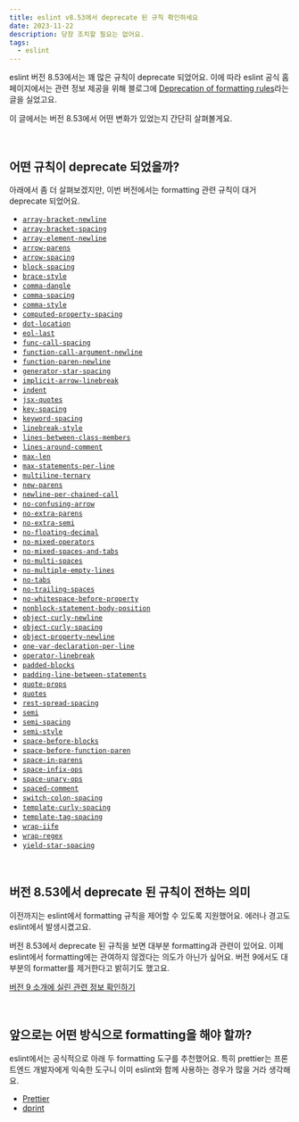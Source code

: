 ```yaml
---
title: eslint v8.53에서 deprecate 된 규칙 확인하세요
date: 2023-11-22
description: 당장 조치할 필요는 없어요.
tags:
  - eslint
---
```


eslint 버전 8.53에서는 꽤 많은 규칙이 deprecate 되었어요. 이에 따라 eslint 공식 홈페이지에서는 관련 정보 제공을 위해 블로그에 [Deprecation of formatting rules](https://eslint.org/blog/2023/10/deprecating-formatting-rules/)라는 글을 실었고요.

이 글에서는 버전 8.53에서 어떤 변화가 있었는지 간단히 살펴볼게요.

<br />

## 어떤 규칙이 deprecate 되었을까?

아래에서 좀 더 살펴보겠지만, 이번 버전에서는 formatting 관련 규칙이 대거 deprecate 되었어요.

<ul>
  <li>
    <a href="https://eslint.org/docs/latest/rules/array-bracket-newline">
      <code>array-bracket-newline</code>
    </a>
  </li>
  <li>
    <a href="https://eslint.org/docs/latest/rules/array-bracket-spacing">
      <code>array-bracket-spacing</code>
    </a>
  </li>
  <li>
    <a href="https://eslint.org/docs/latest/rules/array-element-newline">
      <code>array-element-newline</code>
    </a>
  </li>
  <li>
    <a href="https://eslint.org/docs/latest/rules/arrow-parens">
      <code>arrow-parens</code>
    </a>
  </li>
  <li>
    <a href="https://eslint.org/docs/latest/rules/arrow-spacing">
      <code>arrow-spacing</code>
    </a>
  </li>
  <li>
    <a href="https://eslint.org/docs/latest/rules/block-spacing">
      <code>block-spacing</code>
    </a>
  </li>
  <li>
    <a href="https://eslint.org/docs/latest/rules/brace-style">
      <code>brace-style</code>
    </a>
  </li>
  <li>
    <a href="https://eslint.org/docs/latest/rules/comma-dangle">
      <code>comma-dangle</code>
    </a>
  </li>
  <li>
    <a href="https://eslint.org/docs/latest/rules/comma-spacing">
      <code>comma-spacing</code>
    </a>
  </li>
  <li>
    <a href="https://eslint.org/docs/latest/rules/comma-style">
      <code>comma-style</code>
    </a>
  </li>
  <li>
    <a href="https://eslint.org/docs/latest/rules/computed-property-spacing">
      <code>computed-property-spacing</code>
    </a>
  </li>
  <li>
    <a href="https://eslint.org/docs/latest/rules/dot-location">
      <code>dot-location</code>
    </a>
  </li>
  <li>
    <a href="https://eslint.org/docs/latest/rules/eol-last">
      <code>eol-last</code>
    </a>
  </li>
  <li>
    <a href="https://eslint.org/docs/latest/rules/func-call-spacing">
      <code>func-call-spacing</code>
    </a>
  </li>
  <li>
    <a href="https://eslint.org/docs/latest/rules/function-call-argument-newline">
      <code>function-call-argument-newline</code>
    </a>
  </li>
  <li>
    <a href="https://eslint.org/docs/latest/rules/function-paren-newline">
      <code>function-paren-newline</code>
    </a>
  </li>
  <li>
    <a href="https://eslint.org/docs/latest/rules/generator-star-spacing">
      <code>generator-star-spacing</code>
    </a>
  </li>
  <li>
    <a href="https://eslint.org/docs/latest/rules/implicit-arrow-linebreak">
      <code>implicit-arrow-linebreak</code>
    </a>
  </li>
  <li>
    <a href="https://eslint.org/docs/latest/rules/indent">
      <code>indent</code>
    </a>
  </li>
  <li>
    <a href="https://eslint.org/docs/latest/rules/jsx-quotes">
      <code>jsx-quotes</code>
    </a>
  </li>
  <li>
    <a href="https://eslint.org/docs/latest/rules/key-spacing">
      <code>key-spacing</code>
    </a>
  </li>
  <li>
    <a href="https://eslint.org/docs/latest/rules/keyword-spacing">
      <code>keyword-spacing</code>
    </a>
  </li>
  <li>
    <a href="https://eslint.org/docs/latest/rules/linebreak-style">
      <code>linebreak-style</code>
    </a>
  </li>
  <li>
    <a href="https://eslint.org/docs/latest/rules/lines-between-class-members">
      <code>lines-between-class-members</code>
    </a>
  </li>
  <li>
    <a href="https://eslint.org/docs/latest/rules/lines-around-comment">
      <code>lines-around-comment</code>
    </a>
  </li>
  <li>
    <a href="https://eslint.org/docs/latest/rules/max-len">
      <code>max-len</code>
    </a>
  </li>
  <li>
    <a href="https://eslint.org/docs/latest/rules/max-statements-per-line">
      <code>max-statements-per-line</code>
    </a>
  </li>
  <li>
    <a href="https://eslint.org/docs/latest/rules/multiline-ternary">
      <code>multiline-ternary</code>
    </a>
  </li>
  <li>
    <a href="https://eslint.org/docs/latest/rules/new-parens">
      <code>new-parens</code>
    </a>
  </li>
  <li>
    <a href="https://eslint.org/docs/latest/rules/newline-per-chained-call">
      <code>newline-per-chained-call</code>
    </a>
  </li>
  <li>
    <a href="https://eslint.org/docs/latest/rules/no-confusing-arrow">
      <code>no-confusing-arrow</code>
    </a>
  </li>
  <li>
    <a href="https://eslint.org/docs/latest/rules/no-extra-parens">
      <code>no-extra-parens</code>
    </a>
  </li>
  <li>
    <a href="https://eslint.org/docs/latest/rules/no-extra-semi">
      <code>no-extra-semi</code>
    </a>
  </li>
  <li>
    <a href="https://eslint.org/docs/latest/rules/no-floating-decimal">
      <code>no-floating-decimal</code>
    </a>
  </li>
  <li>
    <a href="https://eslint.org/docs/latest/rules/no-mixed-operators">
      <code>no-mixed-operators</code>
    </a>
  </li>
  <li>
    <a href="https://eslint.org/docs/latest/rules/no-mixed-spaces-and-tabs">
      <code>no-mixed-spaces-and-tabs</code>
    </a>
  </li>
  <li>
    <a href="https://eslint.org/docs/latest/rules/no-multi-spaces">
      <code>no-multi-spaces</code>
    </a>
  </li>
  <li>
    <a href="https://eslint.org/docs/latest/rules/no-multiple-empty-lines">
      <code>no-multiple-empty-lines</code>
    </a>
  </li>
  <li>
    <a href="https://eslint.org/docs/latest/rules/no-tabs">
      <code>no-tabs</code>
    </a>
  </li>
  <li>
    <a href="https://eslint.org/docs/latest/rules/no-trailing-spaces">
      <code>no-trailing-spaces</code>
    </a>
  </li>
  <li>
    <a href="https://eslint.org/docs/latest/rules/no-whitespace-before-property">
      <code>no-whitespace-before-property</code>
    </a>
  </li>
  <li>
    <a href="https://eslint.org/docs/latest/rules/nonblock-statement-body-position">
      <code>nonblock-statement-body-position</code>
    </a>
  </li>
  <li>
    <a href="https://eslint.org/docs/latest/rules/object-curly-newline">
      <code>object-curly-newline</code>
    </a>
  </li>
  <li>
    <a href="https://eslint.org/docs/latest/rules/object-curly-spacing">
      <code>object-curly-spacing</code>
    </a>
  </li>
  <li>
    <a href="https://eslint.org/docs/latest/rules/object-property-newline">
      <code>object-property-newline</code>
    </a>
  </li>
  <li>
    <a href="https://eslint.org/docs/latest/rules/one-var-declaration-per-line">
      <code>one-var-declaration-per-line</code>
    </a>
  </li>
  <li>
    <a href="https://eslint.org/docs/latest/rules/operator-linebreak">
      <code>operator-linebreak</code>
    </a>
  </li>
  <li>
    <a href="https://eslint.org/docs/latest/rules/padded-blocks">
      <code>padded-blocks</code>
    </a>
  </li>
  <li>
    <a href="https://eslint.org/docs/latest/rules/padding-line-between-statements">
      <code>padding-line-between-statements</code>
    </a>
  </li>
  <li>
    <a href="https://eslint.org/docs/latest/rules/quote-props">
      <code>quote-props</code>
    </a>
  </li>
  <li>
    <a href="https://eslint.org/docs/latest/rules/quotes">
      <code>quotes</code>
    </a>
  </li>
  <li>
    <a href="https://eslint.org/docs/latest/rules/rest-spread-spacing">
      <code>rest-spread-spacing</code>
    </a>
  </li>
  <li>
    <a href="https://eslint.org/docs/latest/rules/semi">
      <code>semi</code>
    </a>
  </li>
  <li>
    <a href="https://eslint.org/docs/latest/rules/semi-spacing">
      <code>semi-spacing</code>
    </a>
  </li>
  <li>
    <a href="https://eslint.org/docs/latest/rules/semi-style">
      <code>semi-style</code>
    </a>
  </li>
  <li>
    <a href="https://eslint.org/docs/latest/rules/space-before-blocks">
      <code>space-before-blocks</code>
    </a>
  </li>
  <li>
    <a href="https://eslint.org/docs/latest/rules/space-before-function-paren">
      <code>space-before-function-paren</code>
    </a>
  </li>
  <li>
    <a href="https://eslint.org/docs/latest/rules/space-in-parens">
      <code>space-in-parens</code>
    </a>
  </li>
  <li>
    <a href="https://eslint.org/docs/latest/rules/space-infix-ops">
      <code>space-infix-ops</code>
    </a>
  </li>
  <li>
    <a href="https://eslint.org/docs/latest/rules/space-unary-ops">
      <code>space-unary-ops</code>
    </a>
  </li>
  <li>
    <a href="https://eslint.org/docs/latest/rules/spaced-comment">
      <code>spaced-comment</code>
    </a>
  </li>
  <li>
    <a href="https://eslint.org/docs/latest/rules/switch-colon-spacing">
      <code>switch-colon-spacing</code>
    </a>
  </li>
  <li>
    <a href="https://eslint.org/docs/latest/rules/template-curly-spacing">
      <code>template-curly-spacing</code>
    </a>
  </li>
  <li>
    <a href="https://eslint.org/docs/latest/rules/template-tag-spacing">
      <code>template-tag-spacing</code>
    </a>
  </li>
  <li>
    <a href="https://eslint.org/docs/latest/rules/wrap-iife">
      <code>wrap-iife</code>
    </a>
  </li>
  <li>
    <a href="https://eslint.org/docs/latest/rules/wrap-regex">
      <code>wrap-regex</code>
    </a>
  </li>
  <li>
    <a href="https://eslint.org/docs/latest/rules/yield-star-spacing">
      <code>yield-star-spacing</code>
    </a>
  </li>
</ul>

<br />

## 버전 8.53에서 deprecate 된 규칙이 전하는 의미

이전까지는 eslint에서 formatting 규칙을 제어할 수 있도록 지원했어요. 에러나 경고도 eslint에서 발생시켰고요.

버전 8.53에서 deprecate 된 규칙을 보면 대부분 formatting과 관련이 있어요. 이제 eslint에서 formatting에는 관여하지 않겠다는 의도가 아닌가 싶어요. 버전 9에서도 대부분의 formatter를 제거한다고 밝히기도 했고요.

[버전 9 소개에 실린 관련 정보 확인하기](https://eslint.org/blog/2023/11/whats-coming-in-eslint-9.0.0/#removing-all-formatters-except-stylish%2C-html%2C-json%2C-and-json-with-meta)

<br />

## 앞으로는 어떤 방식으로 formatting을 해야 할까?

eslint에서는 공식적으로 아래 두 formatting 도구를 추천했어요. 특히 prettier는 프론트엔드 개발자에게 익숙한 도구니 이미 eslint와 함께 사용하는 경우가 많을 거라 생각해요.

- [Prettier](https://prettier.io)
- [dprint](https://dprint.dev)
